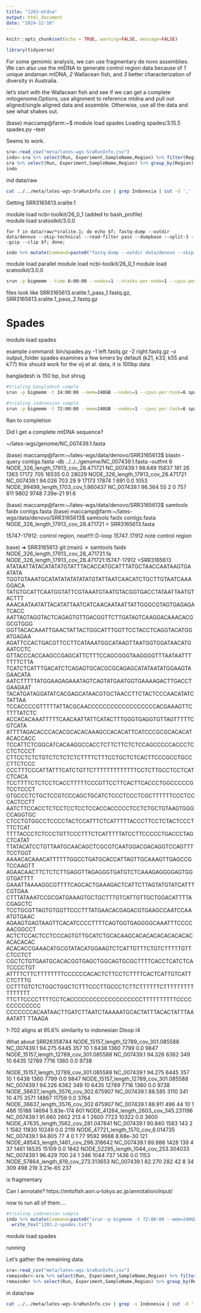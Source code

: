 ```yaml
---
title: "1203-mtdna"
output: html_document
date: "2024-12-10"
---
```


```r
knitr::opts_chunk$set(echo = TRUE, warning=FALSE, message=FALSE)
```

```r
library(tidyverse)
```

For some genomic analysis, we can use fragmentary de novo assemblies. We can also use the mtDNA to generate control region data because of _1_ unique andaman mtDNA, _2_ Wallacean fish, and _3_  better characterization of diversity in Australia.

let's start with the Wallacean fish and see if we can get a complete mitogenome.Options, use alignment to reference mtdna and pull out aligned/single aligned data and assemble. Otherwise, use all the data and see what shakes out.    

(base) maccamp@farm:~$ module load spades
Loading spades/3.15.5
spades.py --test

Seems to work.    
```r
sra<-read_csv("meta/lates-wgs-SraRunInfo.csv")
indo<-sra %>% select(Run, Experiment,SampleName,Region) %>% filter(Region=="Indonesia")
sra %>% select(Run, Experiment,SampleName,Region) %>% group_by(Region) %>% summarize(Count=n())
indo
```
ind data/raw
```sh
cat ../../meta/lates-wgs-SraRunInfo.csv | grep Indonesia | cut -d ',' -f 10 | while read line; do wget $line; done;
```

Getting SRR3165613.sralite.1

module load ncbi-toolkit/26_0_1 (added to bash_profile)     
module load sratoolkit/3.0.0       

 `for f in data/raw/*sralite.1; do echo $f; fastq-dump --outdir data/denovo --skip-technical --read-filter pass --dumpbase --split-3 --gzip --clip $f; done;  `    
```r
indo %>% mutate(Command=paste0("fastq-dump --outdir data/denovo --skip-technical --read-filter pass --dumpbase --split-3 --gzip --clip data/raw/", Run, ".sralite.1")) %>% select(Command) %>% write_tsv(file="1203.1-split.sh", col_names = FALSE)

```

module load parallel
module load ncbi-toolkit/26_0_1
module load sratoolkit/3.0.0       

```sh
srun -p bigmemm --time 6:00:00 --nodes=1 --ntasks-per-node=1 --cpus-per-task=10 parallel -j 10 < 1203.1-split.sh
```

files look like SRR3165613.sralite.1_pass_1.fastq.gz, SRR3165613.sralite.1_pass_2.fastq.gz

# Spades
module load spades

example command: bin/spades.py -1 left.fastq.gz -2 right.fastq.gz -o output_folder
spades examines a few kmers by default (k21, k33, k55 and k77) this should work for the vij et al. data, it is 100bp data

bangladesh is 150 bp, but shrug

```sh
#trialing bangladesh sample
srun -p bigmemm -t 24:00:00 --mem=240GB --nodes=1 --cpus-per-task=6 spades.py --phred-offset 33 -1 data/bangladesh/split/SRR26358744_pass_1.fastq.gz  -2 data/bangladesh/split/SRR26358744_pass_2.fastq.gz -o data/denovo/SRR26358744 

#trialing indonesian sample
srun -p bigmemm -t 72:00:00 --mem=240GB --nodes=1 --cpus-per-task=6 spades.py --phred-offset 33 -1 data/denovo/SRR3165613.sralite.1_pass_1.fastq.gz -2 data/denovo/SRR3165613.sralite.1_pass_2.fastq.gz -o data/denovo/SRR3165613
```

Ran to completion

Did I get a complete mtDNA sequence?  

~/lates-wgs/genome/NC_007439.1.fasta

(base) maccamp@farm:~/lates-wgs/data/denovo/SRR3165613$ blastn -query contigs.fasta  -db ../../../genome/NC_007439.1.fasta -outfmt 6
NODE_326_length_17913_cov_28.471721	NC_007439.1	98.649	15837	181	26	1363	17172	705	16535	0.0	28029
NODE_326_length_17913_cov_28.471721	NC_007439.1	94.026	703	29	9	17173	17874	1	691	0.0	1053
NODE_99499_length_1703_cov_1.860437	NC_007439.1	96.364	55	2	0	757	811	9802	9748	7.39e-21	91.6

(base) maccamp@farm:~/lates-wgs/data/denovo/SRR3165613$ samtools faidx contigs.fasta 
(base) maccamp@farm:~/lates-wgs/data/denovo/SRR3165613$ samtools faidx contigs.fasta NODE_326_length_17913_cov_28.471721 > SRR3165613.fasta

15747-17912: control region, neat!!!!
	D-loop	15747..17912	note	control region

base) ➜  SRR3165613 git:(main) ✗ samtools faidx NODE_326_length_17913_cov_28_471721.fa NODE_326_length_17913_cov_28.471721:15747-17912 
\>SRR3165613
ATATAATTATACATATATGTATTTACACCATGCATTTATGCTAACCAATAAGTGAATATA
TGGTGTAAATGCATATATATATATATGTATTAATCAACATCTGCTTGTAATCAAAGGACA
TATGTGCATTCAATGGTATTCGTAAATGTAATGTACGGTGACCTATAATTAATGTACTTT
AAACAATAATATTACATATTAATCATCAACAATAATTATTGGGCGTAGTGAGAGATCACC
AATTAGTAGGTACTCAGAGTGTTGACGGTTCTTGATAGTCAAGGACAAACACGGCGTGGG
GGTTACACAAATTGAACTATTACTGGCATTTGGTTCCTACCTCAGGTACATGGATGAGAA
AGATTCCACTGACGTTCCTTCATAAATGGCATAAGTTAATGGTGGATAACATGAATCCTC
GTTACCCACCAAGCCGAGCATTCTTTCCAGCGGGTAAGGGGTTTAATAATTTTTTTCTTA
TCATCTCATTTGACATCTCAGAGTGCACGCGCAGAGCATATAATATGGAAGTAGAACATA
AATCTTTTTATGGAAGAGAAATAGTCAGTATGAATGGTGAAAAGACTTGACCTGAAGAAT
TACATGATAGGATATCACGAGCATAACGTGCTAACCTTCTACTCCCAACATATCTATTAA
TCCACCCCGTTTTTATTACGCAACCCCCCCCCCCCCCCCCCACGAAAGTTCTTTTATCTC
ACCACACAAATTTTTCAACAATTATTCATACTTTGGGTGAGGTGTTAGTTTTTCGTCATA
ATTTTAGACACCCACACGCACACAAAGCCACACATTCATCCCGCGCACACATACACCACC
TCCATTCTCGGCATCACAAGGCCACCTCTTCTTCTCTCCAGCCCCCACCCTCCTCTCCCT
CTTCCTCTCTGTCTCTCTCTCTTTTCTTTCCTGCTCTCACTTCCCGCCTGCCCTTCTCCC
CCCTTTCCCATTATTTCATCTGTTCTTTTTTTTTTTTTCCTCTTGCCTCCTCATCTCACA
TCCTTTTCTCTCCTCACCTTTTTCCCGTTCCTTCACTTCACCCTGGCCCCCGTCCTCCCT
GTGCCCTCTGCTCCGTCCCAGCTGCATCTCCCTCCCTCGCTTTTTTCCCTCCCACTCCTT
AATCTTCCACCTCTCCTCCTCCTCCACCACCCCCTCCTCTGCTGTAAGTGGGCCAGGTGC
CTCCTGTGGCCTCCCCTACTCCATTTCTCATTTTTACCCTTCCTCTACTCCCTTTCTCAT
TTTTACCCTCTCCCTGTTCCCTTTCTCATTTTTATCCTTCCCCCTGACCCTAGCTCATAT
TTATACATCCTGTTAATGCAACAGCTCGCGTCAATGGACGACAGGTCCAGTTTTCCTGGT
AAAACACAAACATTTTTTGGCCTGATGCACCATTAGTTGCAAAGTTGAGCCGTCCAAGTT
AGAACAACTTCTCTCTTGAGGTTAGAGGGTGATGTCTCAAAGAGGGGAGTGGGTGATTTT
GAAATTAAAAGGCGTTTTCAGCACTGAAAGACTCATTCTTAGTATGTATCATTTCGTGAA
CTTTATAAATCCGCGATGAAAGTGCTGCTTTGTCATTGTTGCTGGACATTTTACGAGCTC
TCCTGCGTTAGTGTGGTTCCCTTTATGAACACGAGACGTGAAGCCAATCCAAATGTGAAC
AGAAGTGAGTAAGTTCACATCCCCTTTTCAGTGGTGAGGGGCAAATTTCCCCAACGGCCT
ACTCTCCACTCCTCCCAGTGTTGCATCTGCACAAGCACACACACACACACACACACACAC
ACACACCGAAACATGCGTATACATGGAAGTCTCATTGTTTCTGTCTTTTTGTTCTCCTCT
CGCTCTGTGAATGCACACGGTGAGCTGGCAGTGCGCTTTTCACCTCATCTCATCCCCTGT
ATTTTCTTCTTTTTTTTCCCCCCACACTCTTCCTCTTTTCACTCATTGTCATTCTCTTTG
CCTTTGTCTCTGGCTGGCTCTTTCCCTTGCCCTCTTCTTTTTTCTTTTTTTTTTTTTTTT
TTCTTCCCCTTTTCCTCACCCCCCCCCCCCCCCCCCCTTTTTTTTTTCCCCCCCCCCCCC
CCCCCCCACAATAACTTGATCTTAATCTAAAAATGCACTATTTACACTATTTAAAATATT
TTAAGA

1-702 aligns at 95.6% similarity to indonesian Dloop I4

What about SRR26358744
NODE_15157_length_12789_cov_301.085588	NC_007439.1	94.275	6445	357	10	1	6438	1360	7799	0.0	9847
NODE_15157_length_12789_cov_301.085588	NC_007439.1	94.326	6362	349	10	6435	12789	7716	1360	0.0	9738

NODE_15157_length_12789_cov_301.085588	NC_007439.1	94.275	6445	357	10	1	6438	1360	7799	0.0	9847
NODE_15157_length_12789_cov_301.085588	NC_007439.1	94.326	6362	349	10	6435	12789	7716	1360	0.0	9738
NODE_36637_length_3576_cov_302.675907	NC_007439.1	88.585	3110	341	10	475	3571	14867	11759	0.0	3764
NODE_36637_length_3576_cov_302.675907	NC_007439.1	88.911	496	44	10	1	486	15188	14694	5.83e-174	601
NODE_41264_length_2603_cov_345.231196	NC_007439.1	91.660	2602	213	4	1	2600	7723	10322	0.0	3600
NODE_47635_length_1582_cov_281.047841	NC_007439.1	90.840	1583	143	2	1	1582	11830	10249	0.0	2119
NODE_47721_length_1570_cov_6.014735	NC_007439.1	94.805	77	4	0	1	77	9592	9668	8.68e-30	121
NODE_48543_length_1461_cov_296.318642	NC_007439.1	89.986	1428	139	4	37	1461	16535	15109	0.0	1842
NODE_52295_length_1044_cov_253.304033	NC_007439.1	96.429	700	24	1	346	1044	737	1436	0.0	1153
NODE_57864_length_619_cov_273.313653	NC_007439.1	82.270	282	42	8	34	309	498	219	3.21e-65	237

is fragmentary



Can I annotate? https://mitofish.aori.u-tokyo.ac.jp/annotation/input/

now to run all of them....
```r
#trialing indonesian sample
indo %>% mutate(Command=paste0("srun -p bigmemm -t 72:00:00 --mem=240GB --nodes=1 --cpus-per-task=6 spades.py --phred-offset 33 -1 data/denovo/",Run,".sralite.1_pass_1.fastq.gz -2 data/denovo/",Run,".sralite.1_pass_2.fastq.gz -o data/denovo/",Run," > data/denovo/",Run,".out 2> data/denovo/",Run,".err &")) %>% select(Command) %>%
  write_tsv("1203.2-spades.txt")
```

module load spades 

running

Let's gather the remaining data.
```r
sra<-read_csv("meta/lates-wgs-SraRunInfo.csv")
remainder<-sra %>% select(Run, Experiment,SampleName,Region) %>% filter(Region!="Indonesia")
remainder %>% select(Run, Experiment,SampleName,Region) %>% group_by(Region) %>% summarize(Count=n())
```

in data/raw

```sh
cat ../../meta/lates-wgs-SraRunInfo.csv | grep -v Indonesia | cut -d ',' -f 10 | while read line; do wget $line; done;
```